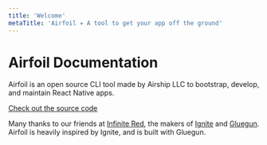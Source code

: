 ```yaml
---
title: 'Welcome'
metaTitle: 'Airfoil ✈︎ A tool to get your app off the ground'
---
```


# Airfoil Documentation

Airfoil is an open source CLI tool made by Airship LLC to bootstrap, develop, and maintain React
Native apps.

[Check out the source code](https://github.com/teamairship/airfoil)

Many thanks to our friends at [Infinite Red](https://infinite.red/), the makers of
[Ignite](https://github.com/infinitered/ignite) and
[Gluegun](https://github.com/infinitered/gluegun). Airfoil is heavily inspired by Ignite, and is
built with Gluegun.
